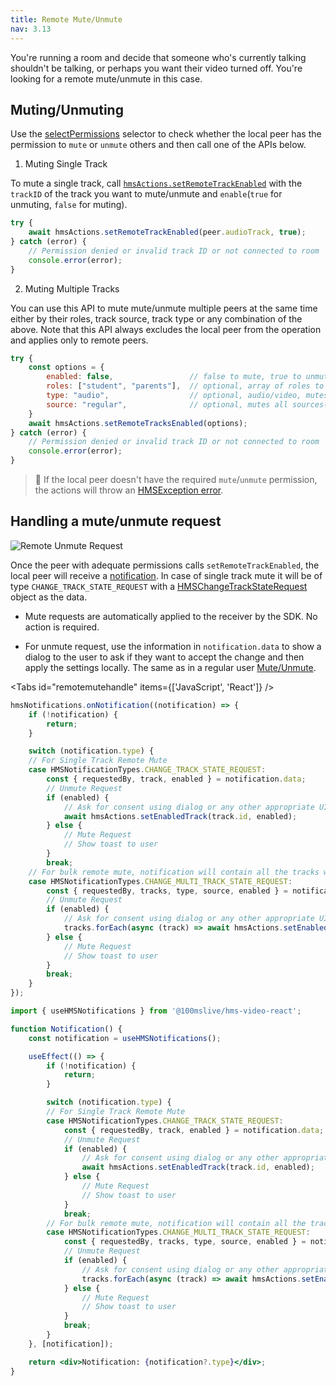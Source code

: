 ```yaml
---
title: Remote Mute/Unmute
nav: 3.13
---
```


You're running a room and decide that someone who's currently talking shouldn't be talking, or perhaps you want their video turned off. You're looking for a remote mute/unmute in this case.

## Muting/Unmuting

Use the [selectPermissions](./change-role#know-thy-permissions) selector to check whether the local peer has the
permission to `mute` or `unmute` others and then call one of the APIs below.

1. Muting Single Track

To mute a single track, call [`hmsActions.setRemoteTrackEnabled`](../../../api-reference/javascript/v2/interfaces/HMSActions#set-remote-track-enabled)
with the `trackID` of the track you want to mute/unmute and `enable`(`true` for unmuting, `false` for muting).

```js
try {
    await hmsActions.setRemoteTrackEnabled(peer.audioTrack, true);
} catch (error) {
    // Permission denied or invalid track ID or not connected to room
    console.error(error);
}
```

2. Muting Multiple Tracks

You can use this API to mute mute/unmute multiple peers at the same time either by their roles, track source, track type
 or any combination of the above. Note that this API always excludes
the local peer from the operation and applies only to remote peers.

```js
try {
    const options = {
        enabled: false,                 // false to mute, true to unmute
        roles: ["student", "parents"],  // optional, array of roles to mute, mutes everyone if not passed
        type: "audio",                  // optional, audio/video, mutes both if not passed
        source: "regular",              // optional, mutes all sources(regular, screen etc.) if not passed
    }
    await hmsActions.setRemoteTracksEnabled(options);
} catch (error) {
    // Permission denied or invalid track ID or not connected to room
    console.error(error);
}
```

> 🚧 If the local peer doesn't have the required `mute`/`unmute` permission, the actions will throw an [HMSException error](error-handling).

## Handling a mute/unmute request

![Remote Unmute Request](/guides/remote-unmute.png)

Once the peer with adequate permissions calls `setRemoteTrackEnabled`, the local peer will receive a [notification](notifications).
In case of single track mute it will be of type `CHANGE_TRACK_STATE_REQUEST` with a
[HMSChangeTrackStateRequest](../../../api-reference/javascript/v2/interfaces/HMSChangeTrackStateRequest) object as the data.

-   Mute requests are automatically applied to the receiver by the SDK. No action is required.

-   For unmute request, use the information in `notification.data` to show a dialog to the user to ask if they want to accept
the change and then apply the settings locally. The same as in a regular user [Mute/Unmute](mute).

<Tabs id="remotemutehandle" items={['JavaScript', 'React']} />

<Tab id='remotemutehandle-0'>

```js
hmsNotifications.onNotification((notification) => {
    if (!notification) {
        return;
    }

    switch (notification.type) {
    // For Single Track Remote Mute
    case HMSNotificationTypes.CHANGE_TRACK_STATE_REQUEST:
        const { requestedBy, track, enabled } = notification.data;
        // Unmute Request
        if (enabled) {
            // Ask for consent using dialog or any other appropriate UI
            await hmsActions.setEnabledTrack(track.id, enabled);
        } else {
            // Mute Request
            // Show toast to user
        }
        break;
    // For bulk remote mute, notification will contain all the tracks which will be impacted by this request
    case HMSNotificationTypes.CHANGE_MULTI_TRACK_STATE_REQUEST:
        const { requestedBy, tracks, type, source, enabled } = notification.data;
        // Unmute Request
        if (enabled) {
            // Ask for consent using dialog or any other appropriate UI
            tracks.forEach(async (track) => await hmsActions.setEnabledTrack(track.id, enabled))
        } else {
            // Mute Request
            // Show toast to user
        }
        break;
    }
});
```

</Tab>

<Tab id='remotemutehandle-1'>

```jsx
import { useHMSNotifications } from '@100mslive/hms-video-react';

function Notification() {
    const notification = useHMSNotifications();

    useEffect(() => {
        if (!notification) {
            return;
        }

        switch (notification.type) {
        // For Single Track Remote Mute
        case HMSNotificationTypes.CHANGE_TRACK_STATE_REQUEST:
            const { requestedBy, track, enabled } = notification.data;
            // Unmute Request
            if (enabled) {
                // Ask for consent using dialog or any other appropriate UI
                await hmsActions.setEnabledTrack(track.id, enabled);
            } else {
                // Mute Request
                // Show toast to user
            }
            break;
        // For bulk remote mute, notification will contain all the tracks which will be impacted by this request
        case HMSNotificationTypes.CHANGE_MULTI_TRACK_STATE_REQUEST:
            const { requestedBy, tracks, type, source, enabled } = notification.data;
            // Unmute Request
            if (enabled) {
                // Ask for consent using dialog or any other appropriate UI
                tracks.forEach(async (track) => await hmsActions.setEnabledTrack(track.id, enabled))
            } else {
                // Mute Request
                // Show toast to user
            }
            break;
        }
    }, [notification]);

    return <div>Notification: {notification?.type}</div>;
}
```

</Tab>
